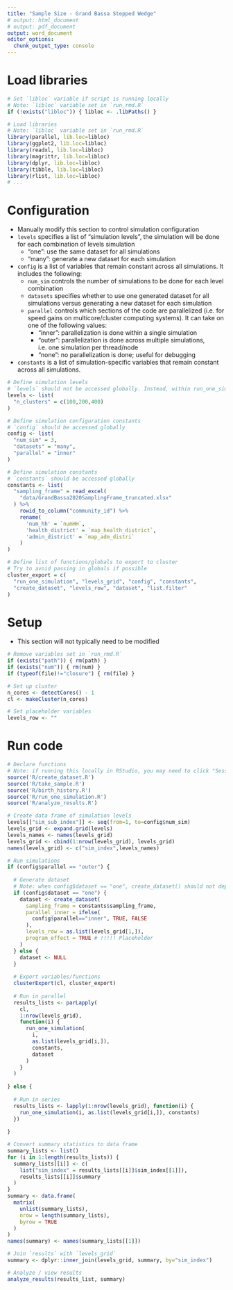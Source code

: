 ```yaml
---
title: "Sample Size - Grand Bassa Stepped Wedge"
# output: html_document
# output: pdf_document
output: word_document
editor_options:
  chunk_output_type: console
---
```




# Load libraries
```r

# Set `libloc` variable if script is running locally
# Note: `libloc` variable set in `run_rmd.R`
if (!exists("libloc")) { libloc <- .libPaths() }

# Load libraries
# Note: `libloc` variable set in `run_rmd.R`
library(parallel, lib.loc=libloc)
library(ggplot2, lib.loc=libloc)
library(readxl, lib.loc=libloc)
library(magrittr, lib.loc=libloc)
library(dplyr, lib.loc=libloc)
library(tibble, lib.loc=libloc)
library(rlist, lib.loc=libloc)
# ...

```



# Configuration
- Manually modify this section to control simulation configuration
- `levels` specifies a list of "simulation levels", the simulation will be done for each combination of levels
simulation
    - "one": use the same dataset for all simulations
    - "many": generate a new dataset for each simulation
- `config` is a list of variables that remain constant across all simulations. It includes the following:
    - `num_sim` controls the number of simulations to be done for each level combination
    - `datasets` specifies whether to use one generated dataset for all simulations versus generating a new dataset for each simulation
    - `parallel` controls which sections of the code are parallelized (i.e. for speed gains on multicore/cluster computing systems). It can take on one of the following values:
        - "inner": parallelization is done within a single simulation
        - "outer": parallelization is done across multiple simulations, i.e. one simulation per thread/node
        - "none": no parallelization is done; useful for debugging
- `constants` is a list of simulation-specific variables that remain constant across all simulations.
```r

# Define simulation levels
# `levels` should not be accessed globally. Instead, within run_one_simulation(), call levels_row$dimension_1, etc.
levels <- list(
  "n_clusters" = c(100,200,400)
)

# Define simulation configuration constants
# `config` should be accessed globally
config <- list(
  "num_sim" = 3,
  "datasets" = "many",
  "parallel" = "inner"
)

# Define simulation constants
# `constants` should be accessed globally
constants <- list(
  "sampling_frame" = read_excel(
    "data/GrandBassa2020SamplingFrame_truncated.xlsx"
  ) %>%
    rowid_to_column("community_id") %>%
    rename(
      'num_hh' = `numHH`,
      'health_district' = `map_health_district`,
      'admin_district' = `map_adm_distri`
    )
)

# Define list of functions/globals to export to cluster
# Try to avoid passing in globals if possible
cluster_export = c(
  "run_one_simulation", "levels_grid", "config", "constants",
  "create_dataset", "levels_row", "dataset", "list.filter"
)

```



# Setup
- This section will not typically need to be modified
```r

# Remove variables set in `run_rmd.R`
if (exists("path")) { rm(path) }
if (exists("num")) { rm(num) }
if (typeof(file)!="closure") { rm(file) }

# Set up cluster
n_cores <- detectCores() - 1
cl <- makeCluster(n_cores)

# Set placeholder variables
levels_row <- ""

```



# Run code
```r

# Declare functions
# Note: if running this locally in RStudio, you may need to click "Session" >> "Set Working Directory" >> "To Source File Location"
source('R/create_dataset.R')
source('R/take_sample.R')
source('R/birth_history.R')
source('R/run_one_simulation.R')
source('R/analyze_results.R')

# Create data frame of simulation levels
levels[["sim_sub_index"]] <- seq(from=1, to=config$num_sim)
levels_grid <- expand.grid(levels)
levels_names <- names(levels_grid)
levels_grid <- cbind(1:nrow(levels_grid), levels_grid)
names(levels_grid) <- c("sim_index",levels_names)

# Run simulations
if (config$parallel == "outer") {
  
  # Generate dataset
  # Note: when config$dataset == "one", create_dataset() should not depend on levels_grid
  if (config$dataset == "one") {
    dataset <- create_dataset(
      sampling_frame = constants$sampling_frame,
      parallel_inner = ifelse(
        config$parallel=="inner", TRUE, FALSE
      ),
      levels_row = as.list(levels_grid[1,]),
      program_effect = TRUE # !!!!! Placeholder
    )
  } else {
    dataset <- NULL
  }
  
  # Export variables/functions
  clusterExport(cl, cluster_export)
  
  # Run in parallel
  results_lists <- parLapply(
    cl,
    1:nrow(levels_grid),
    function(i) {
      run_one_simulation(
        i,
        as.list(levels_grid[i,]),
        constants,
        dataset
      )
    }
  )
  
} else {
  
  # Run in series
  results_lists <- lapply(1:nrow(levels_grid), function(i) {
    run_one_simulation(i, as.list(levels_grid[i,]), constants)
  })
  
}

# Convert summary statistics to data frame
summary_lists <- list()
for (i in 1:length(results_lists)) {
  summary_lists[[i]] <- c(
    list("sim_index" = results_lists[[i]]$sim_index[[1]]),
    results_lists[[i]]$summary
  )
}
summary <- data.frame(
  matrix(
    unlist(summary_lists),
    nrow = length(summary_lists),
    byrow = TRUE
  )
)
names(summary) <- names(summary_lists[[1]])

# Join `results` with `levels_grid`
summary <- dplyr::inner_join(levels_grid, summary, by="sim_index")

# Analyze / view results
analyze_results(results_list, summary)

```
